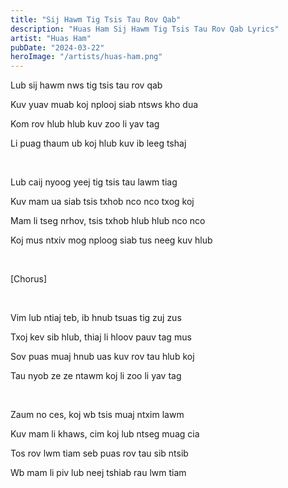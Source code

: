 ```yaml
---
title: "Sij Hawm Tig Tsis Tau Rov Qab"
description: "Huas Ham Sij Hawm Tig Tsis Tau Rov Qab Lyrics"
artist: "Huas Ham"
pubDate: "2024-03-22"
heroImage: "/artists/huas-ham.png"
---
```


Lub sij hawm nws tig tsis tau rov qab

Kuv yuav muab koj nplooj siab ntsws kho dua

Kom rov hlub hlub kuv zoo li yav tag

Li puag thaum ub koj hlub kuv ib leeg tshaj

<br />

Lub caij nyoog yeej tig tsis tau lawm tiag

Kuv mam ua siab tsis txhob nco nco txog koj

Mam li tseg nrhov, tsis txhob hlub hlub nco nco

Koj mus ntxiv mog nploog siab tus neeg kuv hlub

<br />

[Chorus]

<br />

Vim lub ntiaj teb, ib hnub tsuas tig zuj zus

Txoj kev sib hlub, thiaj li hloov pauv tag mus

Sov puas muaj hnub uas kuv rov tau hlub koj

Tau nyob ze ze ntawm koj li zoo li yav tag

<br />

Zaum no ces, koj wb tsis muaj ntxim lawm

Kuv mam li khaws, cim koj lub ntseg muag cia

Tos rov lwm tiam seb puas rov tau sib ntsib

Wb mam li piv lub neej tshiab rau lwm tiam
